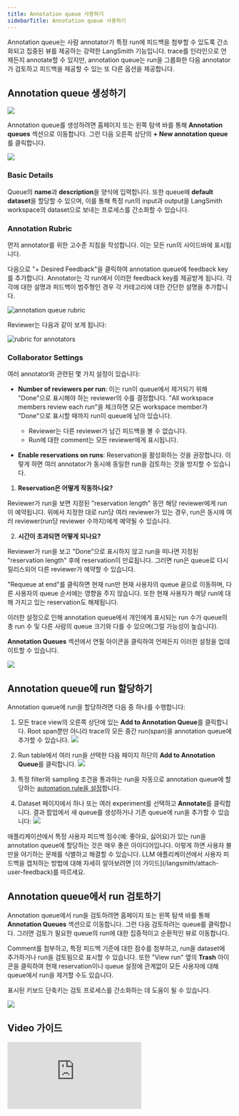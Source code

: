 ```yaml
---
title: Annotation queue 사용하기
sidebarTitle: Annotation queue 사용하기
---
```


Annotation queue는 사람 annotator가 특정 run에 피드백을 첨부할 수 있도록 간소화되고 집중된 뷰를 제공하는 강력한 LangSmith 기능입니다. trace를 인라인으로 언제든지 annotate할 수 있지만, annotation queue는 run을 그룹화한 다음 annotator가 검토하고 피드백을 제공할 수 있는 또 다른 옵션을 제공합니다.

## Annotation queue 생성하기

![](/langsmith/images/create-annotation-queue.png)

Annotation queue를 생성하려면 홈페이지 또는 왼쪽 탐색 바를 통해 **Annotation queues** 섹션으로 이동합니다. 그런 다음 오른쪽 상단의 **+ New annotation queue**를 클릭합니다.

![](/langsmith/images/create-annotation-queue-new.png)

### Basic Details

Queue의 **name**과 **description**을 양식에 입력합니다. 또한 queue에 **default dataset**을 할당할 수 있으며, 이를 통해 특정 run의 input과 output을 LangSmith workspace의 dataset으로 보내는 프로세스를 간소화할 수 있습니다.

### Annotation Rubric

먼저 annotator를 위한 고수준 지침을 작성합니다. 이는 모든 run의 사이드바에 표시됩니다.

다음으로 "+ Desired Feedback"을 클릭하여 annotation queue에 feedback key를 추가합니다. Annotator는 각 run에서 이러한 feedback key를 제공받게 됩니다. 각각에 대한 설명과 피드백이 범주형인 경우 각 카테고리에 대한 간단한 설명을 추가합니다.

![annotation queue rubric](/langsmith/images/create-annotation-rubric.png)

Reviewer는 다음과 같이 보게 됩니다:

![rubric for annotators](/langsmith/images/rubric-for-annotators.png)

### Collaborator Settings

여러 annotator와 관련된 몇 가지 설정이 있습니다:

* **Number of reviewers per run**: 이는 run이 queue에서 제거되기 위해 "Done"으로 표시해야 하는 reviewer의 수를 결정합니다. "All workspace members review each run"을 체크하면 모든 workspace member가 "Done"으로 표시할 때까지 run이 queue에 남아 있습니다.

  * Reviewer는 다른 reviewer가 남긴 피드백을 볼 수 없습니다.
  * Run에 대한 comment는 모든 reviewer에게 표시됩니다.

* **Enable reservations on runs**: Reservation을 활성화하는 것을 권장합니다. 이렇게 하면 여러 annotator가 동시에 동일한 run을 검토하는 것을 방지할 수 있습니다.

1. **Reservation은 어떻게 작동하나요?**

Reviewer가 run을 보면 지정된 "reservation length" 동안 해당 reviewer에게 run이 예약됩니다. 위에서 지정한 대로 run당 여러 reviewer가 있는 경우, run은 동시에 여러 reviewer(run당 reviewer 수까지)에게 예약될 수 있습니다.

2. **시간이 초과되면 어떻게 되나요?**

Reviewer가 run을 보고 "Done"으로 표시하지 않고 run을 떠나면 지정된 "reservation length" 후에 reservation이 만료됩니다. 그러면 run은 queue로 다시 릴리스되어 다른 reviewer가 예약할 수 있습니다.

<Note>
"Requeue at end"를 클릭하면 현재 run만 현재 사용자의 queue 끝으로 이동하며, 다른 사용자의 queue 순서에는 영향을 주지 않습니다. 또한 현재 사용자가 해당 run에 대해 가지고 있는 reservation도 해제됩니다.
</Note>

이러한 설정으로 인해 annotation queue에서 개인에게 표시되는 run 수가 queue의 총 run 수 및 다른 사람의 queue 크기와 다를 수 있으며(그럴 가능성이 높습니다).

**Annotation Queues** 섹션에서 연필 아이콘을 클릭하여 언제든지 이러한 설정을 업데이트할 수 있습니다.

![](/langsmith/images/annotation-queue-edit.png)

## Annotation queue에 run 할당하기

Annotation queue에 run을 할당하려면 다음 중 하나를 수행합니다:

1. 모든 trace view의 오른쪽 상단에 있는 **Add to Annotation Queue**를 클릭합니다. Root span뿐만 아니라 trace의 모든 중간 run(span)을 annotation queue에 추가할 수 있습니다. ![](/langsmith/images/add-to-annotation-queue.png)

2. Run table에서 여러 run을 선택한 다음 페이지 하단의 **Add to Annotation Queue**를 클릭합니다. ![](/langsmith/images/multi-select-annotation-queue.png)

3. 특정 filter와 sampling 조건을 통과하는 run을 자동으로 annotation queue에 할당하는 [automation rule을 설정](/langsmith/rules)합니다.

4. Dataset 페이지에서 하나 또는 여러 experiment를 선택하고 **Annotate**를 클릭합니다. 결과 팝업에서 새 queue를 생성하거나 기존 queue에 run을 추가할 수 있습니다: ![](/langsmith/images/annotate-experiment.png)

<Check>
애플리케이션에서 특정 사용자 피드백 점수(예: 좋아요, 싫어요)가 있는 run을 annotation queue에 할당하는 것은 매우 좋은 아이디어입니다. 이렇게 하면 사용자 불만을 야기하는 문제를 식별하고 해결할 수 있습니다. LLM 애플리케이션에서 사용자 피드백을 캡처하는 방법에 대해 자세히 알아보려면 [이 가이드](/langsmith/attach-user-feedback)를 따르세요.
</Check>

## Annotation queue에서 run 검토하기

Annotation queue에서 run을 검토하려면 홈페이지 또는 왼쪽 탐색 바를 통해 **Annotation Queues** 섹션으로 이동합니다. 그런 다음 검토하려는 queue를 클릭합니다. 그러면 검토가 필요한 queue의 run에 대한 집중적이고 순환적인 뷰로 이동합니다.

Comment를 첨부하고, 특정 피드백 기준에 대한 점수를 첨부하고, run을 dataset에 추가하거나 run을 검토됨으로 표시할 수 있습니다. 또한 "View run" 옆의 **Trash** 아이콘을 클릭하여 현재 reservation이나 queue 설정에 관계없이 모든 사용자에 대해 queue에서 run을 제거할 수도 있습니다.

표시된 키보드 단축키는 검토 프로세스를 간소화하는 데 도움이 될 수 있습니다.

![](/langsmith/images/review-runs.png)

## Video 가이드
<iframe
  className="w-full aspect-video rounded-xl"
  src="https://www.youtube.com/embed/rxKYHA-2KS0?si=V4EnrUmzJaUVJh0m"
  title="YouTube video player"
  frameBorder="0"
  allow="accelerometer; autoplay; clipboard-write; encrypted-media; gyroscope; picture-in-picture"
  allowFullScreen
></iframe>